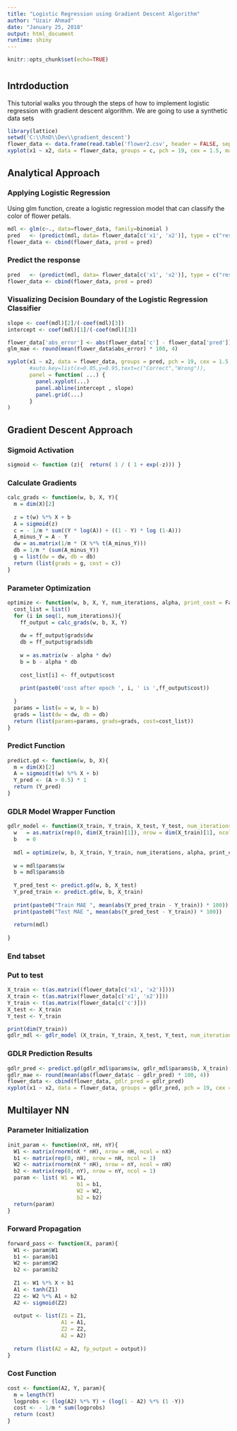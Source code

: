 ---
title: "Logistic Regression using Gradient Descent Algorithm"
author: "Uzair Ahmad"
date: "January 25, 2018"
output: html_document
runtime: shiny
---
```{r setup, include=FALSE}
knitr::opts_chunk$set(echo=TRUE)
```
# {.tabset}

## Intrdoduction 
This tutorial walks you through the steps of how to implement logistic regression with gradient descent algorithm.
We are going to use a synthetic data sets
```{r, echo=TRUE}
library(lattice)
setwd('C:\\RnD\\Dev\\gradient_descent')
flower_data <- data.frame(read.table('flower2.csv', header = FALSE, sep = ",", col.names = c('x1', 'x2', 'c')))
xyplot(x1 ~ x2, data = flower_data, groups = c, pch = 19, cex = 1.5, main='Actual')
```

## Analytical Approach {.tabset .tabset-fade .tabset-pills}
### Applying Logistic Regression
Using glm function, create a logistic regression model that can classify the color of flower petals.
```{r, echo=TRUE}
mdl <- glm(c~., data=flower_data, family=binomial )
pred   <- (predict(mdl, data= flower_data[c('x1', 'x2')], type = c("response") ) > 0.5) * 1
flower_data <- cbind(flower_data, pred = pred)

```
### Predict the response
```{r, echo=TRUE}
pred   <- (predict(mdl, data= flower_data[c('x1', 'x2')], type = c("response") ) > 0.5) * 1
flower_data <- cbind(flower_data, pred = pred)
```
### Visualizing  Decision Boundary of the Logistic Regression Classifier
```{r, echo=TRUE}
slope <- coef(mdl)[2]/(-coef(mdl)[3])
intercept <- coef(mdl)[1]/(-coef(mdl)[3]) 

flower_data['abs_error'] <- abs(flower_data['c'] - flower_data['pred']) 
glm_mae <- round(mean(flower_data$abs_error) * 100, 4)

xyplot(x1 ~ x2, data = flower_data, groups = pred, pch = 19, cex = 1.5, main=paste0('Predictions MAE : ', glm_mae) ,
       #auto.key=list(x=0.05,y=0.95,text=c("Correct","Wrong")),
       panel = function( ...) {
         panel.xyplot(...)
         panel.abline(intercept , slope)
         panel.grid(...)
       }
)
```


## Gradient Descent Approach {.tabset .tabset-fade .tabset-pills}
### Sigmoid Activation
```{r, echo=TRUE}
sigmoid <- function (z){  return( 1 / ( 1 + exp(-z))) }
```
### Calculate Gradients
```{r calc_grads, echo=TRUE}
calc_grads <- function(w, b, X, Y){
  m = dim(X)[2]
  
  z = t(w) %*% X + b
  A = sigmoid(z)
  c = - 1/m * sum((Y * log(A)) + ((1 - Y) * log (1-A)))
  A_minus_Y = A - Y
  dw = as.matrix(1/m * (X %*% t(A_minus_Y)))
  db = 1/m * (sum(A_minus_Y))
  g = list(dw = dw, db = db)
  return (list(grads = g, cost = c))
}
```
### Parameter Optimization
```{r, echo=TRUE}
optimize <- function(w, b, X, Y, num_iterations, alpha, print_cost = False){
  cost_list = list()
  for (i in seq(1, num_iterations)){
    ff_output = calc_grads(w, b, X, Y)
    
    dw = ff_output$grads$dw
    db = ff_output$grads$db
    
    w = as.matrix(w - alpha * dw)
    b = b - alpha * db
    
    cost_list[i] <- ff_output$cost
    
    print(paste0('cost after epoch ', i, ' is ',ff_output$cost))
    
  }
  params = list(w = w, b = b)
  grads = list(dw = dw, db = db)
  return (list(params=params, grads=grads, cost=cost_list))
}
```
### Predict Function
```{r, echo=TRUE}
predict.gd <- function(w, b, X){
  m = dim(X)[2]
  A = sigmoid(t(w) %*% X + b)
  Y_pred <- (A > 0.5) * 1
  return (Y_pred)
}
```


### GDLR Model Wrapper Function
```{r, echo=TRUE}
gdlr_model <- function(X_train, Y_train, X_test, Y_test, num_iterations = 2000, alpha = 0.5, print_cost = False){
  w   = as.matrix(rep(0, dim(X_train)[1]), nrow = dim(X_train)[1], ncol = 1)
  b   = 0
  
  mdl = optimize(w, b, X_train, Y_train, num_iterations, alpha, print_cost)
  
  w = mdl$params$w
  b = mdl$params$b
  
  Y_pred_test <- predict.gd(w, b, X_test)
  Y_pred_train <- predict.gd(w, b, X_train)
  
  print(paste0("Train MAE ", mean(abs(Y_pred_train - Y_train)) * 100))
  print(paste0("Test MAE ", mean(abs(Y_pred_test - Y_train)) * 100))
  
  return(mdl)
  
}
```
### End tabset

### Put to test
```{r, echo=TRUE}
X_train <- t(as.matrix((flower_data[c('x1', 'x2')])))
X_train <- t(as.matrix(flower_data[c('x1', 'x2')]))
Y_train <- t(as.matrix(flower_data[c('c')]))
X_test <- X_train
Y_test <- Y_train

print(dim(Y_train))
gdlr_mdl <- gdlr_model (X_train, Y_train, X_test, Y_test, num_iterations = 100, alpha = 0.1, print_cost = False)
```
### GDLR Prediction Results
```{r, echo=TRUE}
gdlr_pred <- predict.gd(gdlr_mdl$params$w, gdlr_mdl$params$b, X_train)
gdlr_mae <- round(mean(abs(flower_data$c - gdlr_pred) * 100, 4))
flower_data <- cbind(flower_data, gdlr_pred = gdlr_pred)
xyplot(x1 ~ x2, data = flower_data, groups = gdlr_pred, pch = 19, cex = 1.5, main=paste0('Predictions MAE : ', gdlr_mae))

```

## Multilayer NN {.tabset .tabset-fade .tabset-pills}
### Parameter Initialization
```{r, echo=TRUE}
init_param <- function(nX, nH, nY){
  W1 <- matrix(rnorm(nX * nH), nrow = nH, ncol = nX)
  b1 <- matrix(rep(0, nH), nrow = nH, ncol = 1)
  W2 <- matrix(rnorm(nX * nH), nrow = nY, ncol = nH)
  b2 <- matrix(rep(0, nY), nrow = nY, ncol = 1)
  param <- list( W1 = W1,
                      b1 = b1,
                      W2 = W2,
                      b2 = b2)
  return(param)
}
```
### Forward Propagation
```{r, echo=TRUE}
forward_pass <- function(X, param){
  W1 <- param$W1
  b1 <- param$b1
  W2 <- param$W2
  b2 <- param$b2
  
  Z1 <- W1 %*% X + b1
  A1 <- tanh(Z1)
  Z2 <- W2 %*% A1 + b2
  A2 <- sigmoid(Z2)
  
  output <- list(Z1 = Z1,
                 A1 = A1,
                 Z2 = Z2,
                 A2 = A2)
  
  return (list(A2 = A2, fp_output = output))
}
```
### Cost Function
```{r, echo=TRUE}
cost <- function(A2, Y, param){
  m = length(Y)
  logprobs <- (log(A2) %*% Y) + (log(1 - A2) %*% (1 -Y))
  cost <- - 1/m * sum(logprobs)
  return (cost)
}
```